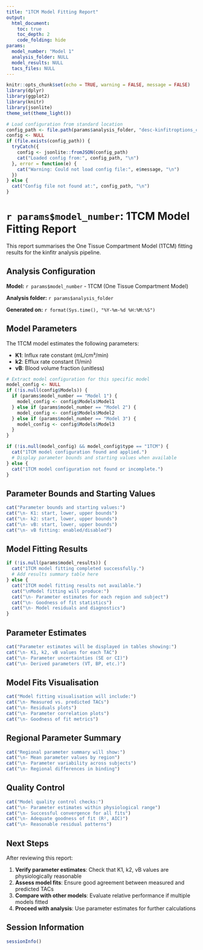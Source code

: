 ```yaml
---
title: "1TCM Model Fitting Report"
output: 
  html_document:
    toc: true
    toc_depth: 2
    code_folding: hide
params:
  model_number: "Model 1"
  analysis_folder: NULL
  model_results: NULL
  tacs_files: NULL
---
```


```r
knitr::opts_chunk$set(echo = TRUE, warning = FALSE, message = FALSE)
library(dplyr)
library(ggplot2)
library(knitr)
library(jsonlite)
theme_set(theme_light())

# Load configuration from standard location
config_path <- file.path(params$analysis_folder, "desc-kinfitroptions_config.json")
config <- NULL
if (file.exists(config_path)) {
  tryCatch({
    config <- jsonlite::fromJSON(config_path)
    cat("Loaded config from:", config_path, "\n")
  }, error = function(e) {
    cat("Warning: Could not load config file:", e$message, "\n")
  })
} else {
  cat("Config file not found at:", config_path, "\n")
}
```

# `r params$model_number`: 1TCM Model Fitting Report

This report summarises the One Tissue Compartment Model (1TCM) fitting results for the kinfitr analysis pipeline.

## Analysis Configuration

**Model:** `r params$model_number` - 1TCM (One Tissue Compartment Model)

**Analysis folder:** `r params$analysis_folder`

**Generated on:** `r format(Sys.time(), "%Y-%m-%d %H:%M:%S")`

## Model Parameters

The 1TCM model estimates the following parameters:

- **K1**: Influx rate constant (mL/cm³/min)
- **k2**: Efflux rate constant (1/min)
- **vB**: Blood volume fraction (unitless)

```r
# Extract model configuration for this specific model
model_config <- NULL
if (!is.null(config$Models)) {
  if (params$model_number == "Model 1") {
    model_config <- config$Models$Model1
  } else if (params$model_number == "Model 2") {
    model_config <- config$Models$Model2
  } else if (params$model_number == "Model 3") {
    model_config <- config$Models$Model3
  }
}

if (!is.null(model_config) && model_config$type == "1TCM") {
  cat("1TCM model configuration found and applied.")
  # Display parameter bounds and starting values when available
} else {
  cat("1TCM model configuration not found or incomplete.")
}
```

## Parameter Bounds and Starting Values

```r
cat("Parameter bounds and starting values:")
cat("\n- K1: start, lower, upper bounds")
cat("\n- k2: start, lower, upper bounds") 
cat("\n- vB: start, lower, upper bounds")
cat("\n- vB fitting: enabled/disabled")
```

## Model Fitting Results

```r
if (!is.null(params$model_results)) {
  cat("1TCM model fitting completed successfully.")
  # Add results summary table here
} else {
  cat("1TCM model fitting results not available.")
  cat("\nModel fitting will produce:")
  cat("\n- Parameter estimates for each region and subject")
  cat("\n- Goodness of fit statistics")
  cat("\n- Model residuals and diagnostics")
}
```

## Parameter Estimates

```r
cat("Parameter estimates will be displayed in tables showing:")
cat("\n- K1, k2, vB values for each TAC")
cat("\n- Parameter uncertainties (SE or CI)")
cat("\n- Derived parameters (VT, BP, etc.)")
```

## Model Fits Visualisation

```r
cat("Model fitting visualisation will include:")
cat("\n- Measured vs. predicted TACs")
cat("\n- Residuals plots")
cat("\n- Parameter correlation plots")
cat("\n- Goodness of fit metrics")
```

## Regional Parameter Summary

```r
cat("Regional parameter summary will show:")
cat("\n- Mean parameter values by region")
cat("\n- Parameter variability across subjects")
cat("\n- Regional differences in binding")
```

## Quality Control

```r
cat("Model quality control checks:")
cat("\n- Parameter estimates within physiological range")
cat("\n- Successful convergence for all fits")
cat("\n- Adequate goodness of fit (R², AIC)")
cat("\n- Reasonable residual patterns")
```

## Next Steps

After reviewing this report:

1. **Verify parameter estimates**: Check that K1, k2, vB values are physiologically reasonable
2. **Assess model fits**: Ensure good agreement between measured and predicted TACs
3. **Compare with other models**: Evaluate relative performance if multiple models fitted
4. **Proceed with analysis**: Use parameter estimates for further calculations

## Session Information

```r
sessionInfo()
```